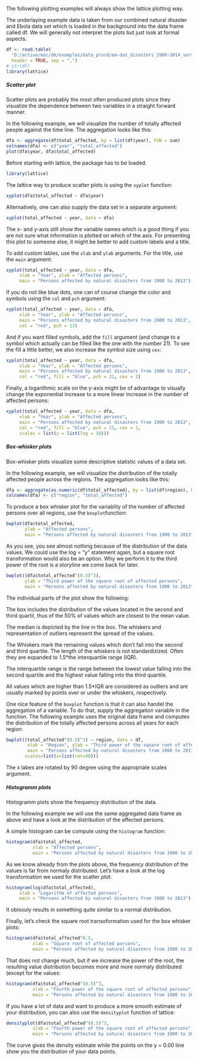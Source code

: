 <!---
Version: "2013-10-23"
Copyright (C) 2013 Thomas Nauss, GNU GPL (>=3)
-->

The following plotting examples will always show the lattice plotting way.

The underlaying example data is taken from our combined natural disaster and 
Ebola data set which is loaded in the background into the data frame called df. 
We will generally not interpret the plots but just look at formal aspects.

```r
df <- read.table(
  "D:/active/moc/dm/examples/data_procd/em-dat_disasters_1900-2014_sorted.csv", 
  header = TRUE, sep = ",")
# str(df)
library(lattice)
```

##### Scatter plot
Scatter plots are probably the most often produced plots since they visualize 
the dependence between two variables in a straight forward manner.

In the following example, we will visualize the number of totally affected 
people against the time line. The aggregation looks like this:
```r
dfa <- aggregate(df$total_affected, by = list(df$year), FUN = sum)
colnames(dfa) <- c("year", "total_affected")
plot(dfa$year, dfa$total_affected)
```

Before starting with lattice, the package has to be loaded.
```r
library(lattice)
```

The lattice way to produce scatter plots is using the `xyplot` function:
```r
xyplot(dfa$total_affected ~ dfa$year)
```
Alternatively, one can also supply the data set in a separate argument:
```r
xyplot(total_affected ~ year, data = dfa)
```
The x- and y-axis still show the variable names which is a good thing if you are
not sure what information is plotted on which of the axis. For presenting this
plot to someone else, it might be better to add custom labels and a title.

To add custom lables, use the `xlab` and `ylab` arguments. For the title, use
the `main` argument:
```r
xyplot(total_affected ~ year, data = dfa,
     xlab = "Year", ylab = "Affected persons", 
     main = "Persons affected by natural disasters from 1900 to 2013")
```

If you do not like blue dots, one can of course change the color and symbols
using the `col` and `pch` argument:
```r
xyplot(total_affected ~ year, data = dfa,
     xlab = "Year", ylab = "Affected persons", 
     main = "Persons affected by natural disasters from 1900 to 2013",
     col = "red", pch = 13)
```

And if you want filled symbols, add the `fill` argument (and change to a symbol
which actually can be filled like the one with the number 21). To see the fill
a little better, we also increase the symbol size using `cex`:
```r
xyplot(total_affected ~ year, data = dfa,
     xlab = "Year", ylab = "Affected persons", 
     main = "Persons affected by natural disasters from 1900 to 2013",
     col = "red", fill = "blue", pch = 21, cex = 2)
```

Finally, a logarithmic scale on the y-axis might be of advantage to visually
change the exponential increase to a more linear increase in the number of 
affected persons:
```r
xyplot(total_affected ~ year, data = dfa,
     xlab = "Year", ylab = "Affected persons", 
     main = "Persons affected by natural disasters from 1900 to 2013",
     col = "red", fill = "blue", pch = 21, cex = 1,
     scales = list(y = list(log = 10)))
```


##### Box-whisker plots
Box-whisker plots visualize some descriptive statistic values of a data set. 

In the following example, we will visualize the distribution of the totally
affected people across the regions. The aggregation looks like this:
```r
dfa <- aggregate(as.numeric(df$total_affected), by = list(df$region), FUN = sum)
colnames(dfa) <- c("region", "total_affected")
```

To produce a box whisker plot for the variablity of the number of affected 
persons over all regions, use the `boxplot`function:
```r
bwplot(dfa$total_affected, 
       ylab = "Affected persons",
       main = "Persons affected by natural disasters from 1900 to 2013")
```

As you see, you see almost nothing because of the distribution of the data values.
We could use the log = "y" statement again, but a square root transformation 
would also be an option. Why we perform it to the third power of the root is
a storyline we come back for later.
```r
bwplot((dfa$total_affected^(0.5)^3),
       ylab = "Third power of the square root of affected persons",
       main = "Persons affected by natural disasters from 1900 to 2013")
```
The individual parts of the plot show the following:

The box includes the distribution of the values located in the second and third 
quartil, thus of the 50% of values which are closest to the mean value.

The median is depicted by the line in the box. The whiskers and representation 
of outliers represent the spread of the values.

The Whiskers mark the remaining values which don't fall into the second and 
third quartile. The length of the whiskers is not standardizized. Often they are
expanded to 1.5*the interquartile range (IQR).

The interquartile range is the range between the lowest value falling into the 
second quartile and the highest value falling into the third quartile.

All values which are higher than 1.5*IQR are considered as outliers and are 
usually marked by points over or under the whiskers, respectively. 

One nice feature of the `boxplot` function is that it can also handel the 
aggregation of a variable. To do that, supply the aggregation variable in the
function. The following example uses the original data frame and computes the
distribution of the totally affected persons across all years for each region:
```r
bwplot((total_affected^(0.5)^3) ~ region, data = df,
        xlab = "Region", ylab = "Third power of the square root of affected persons",
        main = "Persons affected by natural disasters from 1900 to 2013",
       scales=list(x=list(rot=90)))
```
The x labes are rotated by 90 degree using the appropriate scales argument.

##### Histogramm plots
Histogramm plots show the frequency distribution of the data. 

In the following example we will use the same aggregated data frame as above and
have a look at the distribution of the affected persons.

A simple histogram can be compute using the `histogram` function:
```r
histogram(dfa$total_affected,
          xlab = "Affected persons",
          main = "Persons affected by natural disasters from 1900 to 2013")
```
As we know already from the plots above, the frequency distribution of the values
is far from normaly distributed. Let's have a look at the log transformation we
used for the scatter plot:
```r
histogram(log(dfa$total_affected),
     xlab = "Logarithm of affected persons",
     main = "Persons affected by natural disasters from 1900 to 2013")
```
It obisouly results in something quite similar to a normal distribution.

Finally, let's check the square root transoformation used for the box whisker
plots:
```r
histogram(dfa$total_affected^0.5,
          xlab = "Square root of affected persons",
          main = "Persons affected by natural disasters from 1900 to 2013")
```
That does not change much, but if we increase the power of the root, the resulting
value distribution becomes more and more normaly distributed (except for the 
values:
```r
histogram(dfa$total_affected^(0.5)^3,
          xlab = "Fourth power of the square root of affected persons",
          main = "Persons affected by natural disasters from 1900 to 2013")
```

If you have a lot of data and want to produce a more smooth estimate of your
distribution, you can also use the `densityplot` function of lattice:
```r
densityplot(dfa$total_affected^(0.5)^3,
          xlab = "Fourth power of the square root of affected persons",
          main = "Persons affected by natural disasters from 1900 to 2013")
```
The curve gives the density estimate while the points on the y = 0.00 line show
you the distribution of your data points.
